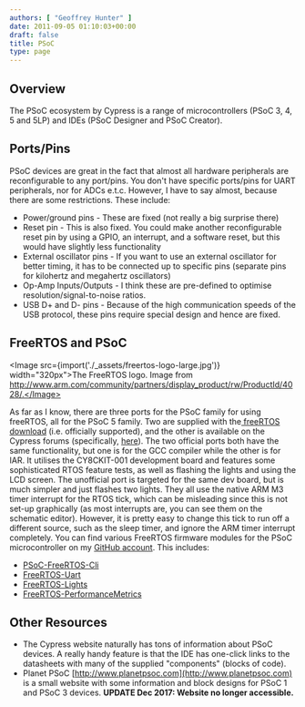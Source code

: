 ```yaml
---
authors: [ "Geoffrey Hunter" ]
date: 2011-09-05 01:10:03+00:00
draft: false
title: PSoC
type: page
---
```



## Overview

The PSoC ecosystem by Cypress is a range of microcontrollers (PSoC 3, 4, 5 and 5LP) and IDEs (PSoC Designer and PSoC Creator).

## Ports/Pins

PSoC devices are great in the fact that almost all hardware peripherals are reconfigurable to any port/pins. You don't have specific ports/pins for UART peripherals, nor for ADCs e.t.c. However, I have to say almost, because there are some restrictions. These include:

* Power/ground pins - These are fixed (not really a big surprise there)
* Reset pin - This is also fixed. You could make another reconfigurable reset pin by using a GPIO, an interrupt, and a software reset, but this would have slightly less functionality
* External oscillator pins - If you want to use an external oscillator for better timing, it has to be connected up to specific pins (separate pins for kilohertz and megahertz  oscillators)
* Op-Amp Inputs/Outputs - I think these are pre-defined to optimise resolution/signal-to-noise ratios.
* USB D+ and D- pins - Because of the high communication speeds of the USB protocol, these pins require special design and hence are fixed.

## FreeRTOS and PSoC

<Image src={import('./_assets/freertos-logo-large.jpg')} width="320px">The FreeRTOS logo. Image from http://www.arm.com/community/partners/display_product/rw/ProductId/4028/.</Image>

As far as I know, there are three ports for the PSoC family for using freeRTOS, all for the PSoC 5 family. Two are supplied with the[ freeRTOS download](http://www.freertos.org/) (i.e. officially supported), and the other is available on the Cypress forums (specifically, [here](http://www.freertos.org/index.html?http://interactive.freertos.org/entries/211156-cypress-cy8c55xx-family-demo-project)). The two official ports both have the same functionality, but one is for the GCC compiler while the other is for IAR. It utilises the CY8CKIT-001 development board and features some sophisticated RTOS feature tests, as well as flashing the lights and using the LCD screen. The unofficial port is targeted for the same dev board, but is much simpler and just flashes two lights. They all use the native ARM M3 timer interrupt for the RTOS tick, which can be misleading since this is not set-up graphically (as most interrupts are, you can see them on the schematic editor). However, it is pretty easy to change this tick to run off a different source, such as the sleep timer, and ignore the ARM timer interrupt completely. You can find various FreeRTOS firmware modules for the PSoC microcontroller on my [GitHub account](https://github.com/gbmhunter). This includes:

* [PSoC-FreeRTOS-Cli](https://github.com/gbmhunter/C-FreeRTOS-PSoC-Cli)
* [FreeRTOS-Uart](https://github.com/gbmhunter/C-FreeRTOS-Uart)
* [FreeRTOS-Lights](https://github.com/gbmhunter/C-FreeRTOS-Lights)
* [FreeRTOS-PerformanceMetrics](https://github.com/gbmhunter/C-FreeRTOS-PerformanceMetrics)

## Other Resources

* The Cypress website naturally has tons of information about PSoC devices. A really handy feature is that the IDE has one-click links to the datasheets with many of the supplied "components" (blocks of code).
* Planet PSoC [http://www.planetpsoc.com](http://www.planetpsoc.com) is a small website with some information and block designs for PSoC 1 and PSoC 3 devices. **UPDATE Dec 2017: Website no longer accessible.**

